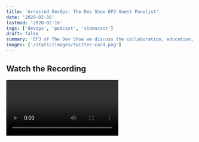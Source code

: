 ```yaml
---
title: 'Arrested DevOps: The Dev Show EP3 Guest Panelist'
date: '2020-02-16'
lastmod: '2020-02-16'
tags: ['devops', 'podcast', 'videocast']
draft: false
summary: 'EP3 of The Dev Show we discuss the collaboration, education, and support between developers and ops teams.'
images: ['/static/images/twitter-card.png']
---
```


## Watch the Recording

<Video title="Arrested DevOps: The Dev Show EP3 Guest Panelist" url="https://www.youtube.com/embed/25235P0tOJo?si=yZbZlsf5pLRoAiUY" />

This was a long time ago and one of my first videos w/ my friend Matt Stratton on his podcast Arrested DevOps. Matt and I worked together at Apartments.com. I've worked in front end engineering for a long time but have an affinity for DevOps/infrastructure thanks to Matt. This was before DevOps was a buzz word in the tech industry. He is a terrific person and passionate about his work. Hoping we'll have the opportunity to work together again in the future.

Matt organizes the Chicago <a target="_blank" href="https://devopsdays.org">DevOps Days conference</a>. It's definitely an event worth checking out in 2024 and meeting the Yak. (<a target="_blank" href="https://devopsdays.org/events/2023-chicago/welcome/">Chicago 2023</a>)

<strong><a target="_blank" href="https://www.youtube.com/watch?v=25235P0tOJo">YouTube Video</a></strong> \
<strong><a target="_blank" href="https://www.youtube.com/@Arresteddevops">YouTube Channel</a></strong> \
<strong><a target="_blank" href="https://twitter.com/mattstratton">Twitter - @MattStratton</a></strong>

p.s. I am a tool wearing my Google Glass 🤣